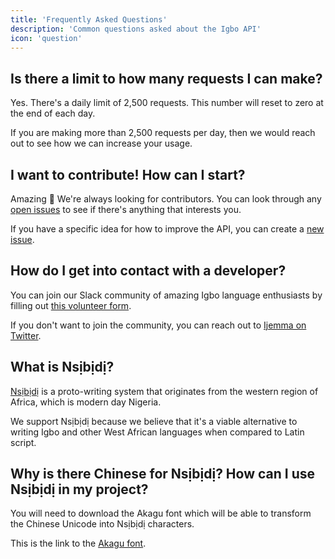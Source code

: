 ```yaml
---
title: 'Frequently Asked Questions'
description: 'Common questions asked about the Igbo API'
icon: 'question'
---
```


## Is there a limit to how many requests I can make?

Yes. There's a daily limit of 2,500 requests. This number will reset to zero at the end of each day.

If you are making more than 2,500 requests per day, then we would reach out to see how we can increase your usage.

## I want to contribute! How can I start?

Amazing 🎉 We're always looking for contributors. You can look through any [open issues](https://github.com/nkowaokwu/igbo_api/issues)
to see if there's anything that interests you.

If you have a specific idea for how to improve the API, you can create a [new issue](https://github.com/nkowaokwu/igbo_api/issues/new/choose).

## How do I get into contact with a developer?

You can join our Slack community of amazing Igbo language enthusiasts by filling out [this volunteer form](https://nkowaokwu.com).

If you don't want to join the community, you can reach out to [Ijemma on Twitter](https://twitter.com/ijemmaohno).

## What is Nsịbịdị?

[Nsịbịdị](https://en.wikipedia.org/wiki/Nsibidi) is a proto-writing system that originates from the western region of Africa, which is modern day Nigeria.

We support Nsịbịdị because we believe that it's a viable alternative to writing Igbo and other West African languages when compared to Latin script.

## Why is there Chinese for Nsịbịdị? How can I use Nsịbịdị in my project?

You will need to download the Akagu font which will be able to transform the Chinese Unicode into Nsịbịdị characters.

This is the link to the [Akagu font](https://drive.google.com/file/d/1TkgKg-4SAWXYGEV22AlFTaSUmg22jYSm/view?usp=sharing).
